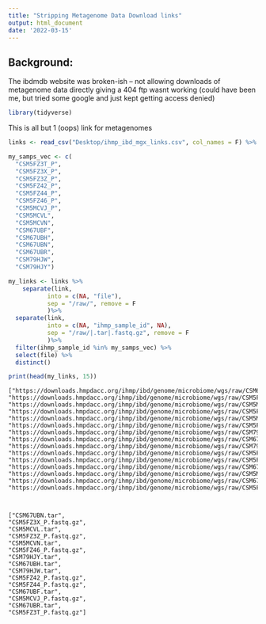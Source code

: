 ```yaml
---
title: "Stripping Metagenome Data Download links"
output: html_document
date: '2022-03-15'
---
```



## Background:

The ibdmdb website was broken-ish -- not allowing downloads of metagenome data directly giving a 404
ftp wasnt working (could have been me, but tried some google and just kept getting access denied)

```r
library(tidyverse)
```


This is all but 1 (oops) link for metagenomes
```r
links <- read_csv("Desktop/ihmp_ibd_mgx_links.csv", col_names = F) %>% rename(link=X1)
```

```r

my_samps_vec <- c(
  "CSM5FZ3T_P",		
  "CSM5FZ3X_P",		
  "CSM5FZ3Z_P",		
  "CSM5FZ42_P",		
  "CSM5FZ44_P",		
  "CSM5FZ46_P",		
  "CSM5MCVJ_P",		
  "CSM5MCVL",
  "CSM5MCVN",
  "CSM67UBF",
  "CSM67UBH",		
  "CSM67UBN",		
  "CSM67UBR",		
  "CSM79HJW",		
  "CSM79HJY")

my_links <- links %>% 
    separate(link,
           into = c(NA, "file"),
           sep = "/raw/", remove = F
           )%>%
  separate(link,
           into = c(NA, "ihmp_sample_id", NA),
           sep = "/raw/|.tar|.fastq.gz", remove = F
           )%>%
  filter(ihmp_sample_id %in% my_samps_vec) %>% 
  select(file) %>% 
  distinct()

print(head(my_links, 15))
```





```
["https://downloads.hmpdacc.org/ihmp/ibd/genome/microbiome/wgs/raw/CSM67UBN.tar",
"https://downloads.hmpdacc.org/ihmp/ibd/genome/microbiome/wgs/raw/CSM5FZ3X_P.fastq.gz",
"https://downloads.hmpdacc.org/ihmp/ibd/genome/microbiome/wgs/raw/CSM5MCVL.tar",
"https://downloads.hmpdacc.org/ihmp/ibd/genome/microbiome/wgs/raw/CSM5FZ3Z_P.fastq.gz",
"https://downloads.hmpdacc.org/ihmp/ibd/genome/microbiome/wgs/raw/CSM5MCVN.tar",
"https://downloads.hmpdacc.org/ihmp/ibd/genome/microbiome/wgs/raw/CSM5FZ46_P.fastq.gz",
"https://downloads.hmpdacc.org/ihmp/ibd/genome/microbiome/wgs/raw/CSM79HJY.tar",
"https://downloads.hmpdacc.org/ihmp/ibd/genome/microbiome/wgs/raw/CSM67UBH.tar",
"https://downloads.hmpdacc.org/ihmp/ibd/genome/microbiome/wgs/raw/CSM79HJW.tar",
"https://downloads.hmpdacc.org/ihmp/ibd/genome/microbiome/wgs/raw/CSM5FZ42_P.fastq.gz",
"https://downloads.hmpdacc.org/ihmp/ibd/genome/microbiome/wgs/raw/CSM5FZ44_P.fastq.gz",
"https://downloads.hmpdacc.org/ihmp/ibd/genome/microbiome/wgs/raw/CSM67UBF.tar",
"https://downloads.hmpdacc.org/ihmp/ibd/genome/microbiome/wgs/raw/CSM5MCVJ_P.fastq.gz",
"https://downloads.hmpdacc.org/ihmp/ibd/genome/microbiome/wgs/raw/CSM67UBR.tar",
"https://downloads.hmpdacc.org/ihmp/ibd/genome/microbiome/wgs/raw/CSM5FZ3T_P.fastq.gz"]


```



```
	
["CSM67UBN.tar",
"CSM5FZ3X_P.fastq.gz",
"CSM5MCVL.tar",
"CSM5FZ3Z_P.fastq.gz",
"CSM5MCVN.tar",
"CSM5FZ46_P.fastq.gz",
"CSM79HJY.tar",
"CSM67UBH.tar",
"CSM79HJW.tar",
"CSM5FZ42_P.fastq.gz",
"CSM5FZ44_P.fastq.gz",
"CSM67UBF.tar",
"CSM5MCVJ_P.fastq.gz",
"CSM67UBR.tar",
"CSM5FZ3T_P.fastq.gz"]

```
